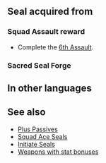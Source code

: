 {{Passive
|type=S
|exclusive=0
|1name=Squad Ace F 1
|1tagid=SID_第6迷宮の覇者1
|alt1name=Squad Ace A 1
|alt2name=Squad Ace A 2
|alt3name=Squad Ace A 3
|1effect=Grants HP+3.
|1cost=40
|1next=-
|2name=Squad Ace F 2
|2tagid=SID_第6迷宮の覇者2
|2effect=Grants HP+4.
|2cost=80
|2next=-
|3name=Squad Ace F 3
|3tagid=SID_第6迷宮の覇者3
|3effect=Grants HP+5.
|3cost=160
|statModifiers1=3,0,0,0,0
|statModifiers2=4,0,0,0,0
|statModifiers3=5,0,0,0,0
|canUseMove={{MoveList|all}}
|canUseWeapon={{WeaponList|all}}
|properties=
}}
==Seal acquired from==
===Squad Assault reward===
* Complete the [[6th Assault]].
===Sacred Seal Forge===
{{SealCosts
|seals=Squad Ace F 1;Squad Ace F 2;Squad Ace F 3
|badgeColor=Transparent 
|costs1=-
|costs2=60;200;50
|costs3=400;1000;100
}}
==In other languages==
{{OtherLanguages
|japanese=第６迷宮の覇者
|german=Überfall-Ass F
|spanishEU=As del asalto F
|spanishLA=As del asalto F
|french=Assaut réussi F
|italian=Asso squadra F
|chineseTW=第６迷宮的霸王
|portuguese=Esquadrão ás F
}}
==See also==
* [[Plus Passives]]
* [[Squad Ace Seals]]
* [[Initiate Seals]]
* [[:Category:Weapons with stat bonuses|Weapons with stat bonuses]]
{{Seals Navbox}}